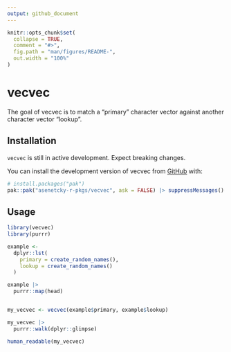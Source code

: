 ```yaml
---
output: github_document
---
```


<!-- README.md is generated from README.Rmd. Please edit that file -->

```r
knitr::opts_chunk$set(
  collapse = TRUE,
  comment = "#>",
  fig.path = "man/figures/README-",
  out.width = "100%"
)
```

# vecvec

<!-- badges: start -->
<!-- badges: end -->

The goal of vecvec is to match a "primary" character vector against 
another character vector "lookup".

## Installation

`vecvec` is still in active development. Expect breaking changes.

You can install the development version of vecvec from [GitHub](https://github.com/) with:

```r
# install.packages("pak")
pak::pak("asenetcky-r-pkgs/vecvec", ask = FALSE) |> suppressMessages()
```

## Usage

```r
library(vecvec)
library(purrr)

example <-
  dplyr::lst(
    primary = create_random_names(),
    lookup = create_random_names()
  )

example |>
  purrr::map(head)


my_vecvec <- vecvec(example$primary, example$lookup)

my_vecvec |>
  purrr::walk(dplyr::glimpse)
```

```r
human_readable(my_vecvec)
```
